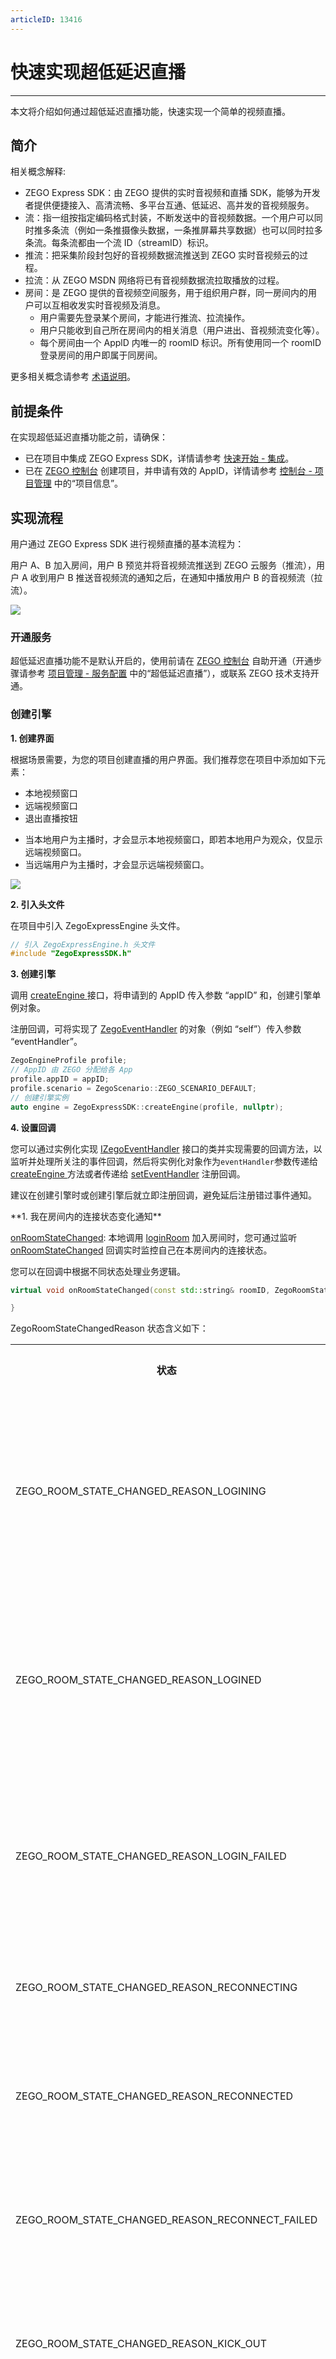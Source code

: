 ```yaml
---
articleID: 13416
---
```

# 快速实现超低延迟直播

---


本文将介绍如何通过超低延迟直播功能，快速实现一个简单的视频直播。


## 简介

相关概念解释:

- ZEGO Express SDK：由 ZEGO 提供的实时音视频和直播 SDK，能够为开发者提供便捷接入、高清流畅、多平台互通、低延迟、高并发的音视频服务。
- 流：指一组按指定编码格式封装，不断发送中的音视频数据。一个用户可以同时推多条流（例如一条推摄像头数据，一条推屏幕共享数据）也可以同时拉多条流。每条流都由一个流 ID（streamID）标识。
- 推流：把采集阶段封包好的音视频数据流推送到 ZEGO 实时音视频云的过程。
- 拉流：从 ZEGO MSDN 网络将已有音视频数据流拉取播放的过程。
- 房间：是 ZEGO 提供的音视频空间服务，用于组织用户群，同一房间内的用户可以互相收发实时音视频及消息。
    - 用户需要先登录某个房间，才能进行推流、拉流操作。
    - 用户只能收到自己所在房间内的相关消息（用户进出、音视频流变化等）。
    - 每个房间由一个 ApplD 内唯一的 roomlD 标识。所有使用同一个 roomID 登录房间的用户即属于同房间。


更多相关概念请参考 [术语说明](/glossary/term-explanation)。


## 前提条件

在实现超低延迟直播功能之前，请确保：

- 已在项目中集成 ZEGO Express SDK，详情请参考 [快速开始 - 集成](!hybrid_hierarchical_delivery_system-Integration/SDK_Integration)。
- 已在 [ZEGO 控制台](https://console.zego.im) 创建项目，并申请有效的 AppID，详情请参考 [控制台 - 项目管理](/console/project-info) 中的“项目信息”。


## 实现流程

用户通过 ZEGO Express SDK 进行视频直播的基本流程为：

用户 A、B  加入房间，用户 B 预览并将音视频流推送到 ZEGO 云服务（推流），用户 A 收到用户 B 推送音视频流的通知之后，在通知中播放用户 B 的音视频流（拉流）。


<Frame width="512" height="auto" caption=""><img src="https://storage.zego.im/sdk-doc/Pics/Common/ZegoExpressEngine/common_usage_new.png" /></Frame>

### 开通服务


超低延迟直播功能不是默认开启的，使用前请在 [ZEGO 控制台](https://console.zego.im) 自助开通（开通步骤请参考 [项目管理 - 服务配置](/console/service-configuration-2/l3) 中的“超低延迟直播”），或联系 ZEGO 技术支持开通。

<a id="CreateEngine"> </a>


### 创建引擎

**1. 创建界面**

根据场景需要，为您的项目创建直播的用户界面。我们推荐您在项目中添加如下元素：

- 本地视频窗口
- 远端视频窗口
- 退出直播按钮

<Note title="说明">


- 当本地用户为主播时，才会显示本地视频窗口，即若本地用户为观众，仅显示远端视频窗口。
- 当远端用户为主播时，才会显示远端视频窗口。

</Note>




<Frame width="512" height="auto" caption=""><img src="https://storage.zego.im/sdk-doc/Pics/QuickStart/express_quickstart_video_call_pc_new.png" /></Frame>

**2. 引入头文件**

在项目中引入 ZegoExpressEngine 头文件。

```cpp
// 引入 ZegoExpressEngine.h 头文件
#include "ZegoExpressSDK.h"
```

**3. 创建引擎**

调用 [createEngine ](@createEngine) 接口，将申请到的 AppID 传入参数 “appID” 和，创建引擎单例对象。

注册回调，可将实现了 [ZegoEventHandler](@-IZegoEventHandler) 的对象（例如 “self”）传入参数 “eventHandler”。


```cpp
ZegoEngineProfile profile;
// AppID 由 ZEGO 分配给各 App
profile.appID = appID;
profile.scenario = ZegoScenario::ZEGO_SCENARIO_DEFAULT;
// 创建引擎实例
auto engine = ZegoExpressSDK::createEngine(profile, nullptr);
```

**4. 设置回调**

您可以通过实例化实现 [IZegoEventHandler](@-IZegoEventHandler) 接口的类并实现需要的回调方法，以监听并处理所关注的事件回调，然后将实例化对象作为`eventHandler`参数传递给 [createEngine ](@createEngine) 方法或者传递给 [setEventHandler](https://doc-zh.zego.im/article/api?doc=Express_Video_SDK_API~cpp_windows~class~IZegoExpressEngine#set-event-handler) 注册回调。

<Warning title="注意">


 建议在创建引擎时或创建引擎后就立即注册回调，避免延后注册错过事件通知。

</Warning>



<Accordion title="常见通知回调" defaultOpen="false">
**1. 我在房间内的连接状态变化通知**

[onRoomStateChanged](@onRoomStateChanged): 本地调用 [loginRoom](@loginRoom) 加入房间时，您可通过监听 [onRoomStateChanged](@onRoomStateChanged) 回调实时监控自己在本房间内的连接状态。

您可以在回调中根据不同状态处理业务逻辑。

```cpp
virtual void onRoomStateChanged(const std::string& roomID, ZegoRoomStateChangedReason reason, int errorCode, const std::string& extendedData) {

}
```

ZegoRoomStateChangedReason 状态含义如下：

<table>

  <tbody><tr>
    <th>状态</th>
    <th>枚举值</th>
    <th>含义</th>
  </tr>
  <tr>
    <td>ZEGO_ROOM_STATE_CHANGED_REASON_LOGINING</td>
    <td>0</td>
    <td>正在登录房间。当调用 [loginRoom] 登录房间或 [switchRoom] 切换到目标房间时，进入该状态，表示正在请求连接服务器。通常通过该状态进行应用界面的展示。</td>
  </tr>
  <tr>
    <td>ZEGO_ROOM_STATE_CHANGED_REASON_LOGINED</td>
    <td>1</td>
    <td>登录房间成功。当登录房间或切换房间成功后，进入该状态，表示登录房间已经成功，用户可以正常收到房间内的其他用户和所有流信息增删的回调通知。</td>
  </tr>
  <tr>
    <td>ZEGO_ROOM_STATE_CHANGED_REASON_LOGIN_FAILED</td>
    <td>2</td>
    <td>登录房间失败。当登录房间或切换房间失败后，进入该状态，表示登录房间或切换房间已经失败，例如 AppID 或 Token 不正确等。</td>
  </tr>
  <tr>
    <td>ZEGO_ROOM_STATE_CHANGED_REASON_RECONNECTING</td>
    <td>3</td>
    <td>房间连接临时中断。如果因为网络质量不佳产生的中断，SDK 会进行内部重试。</td>
  </tr>
  <tr>
    <td>ZEGO_ROOM_STATE_CHANGED_REASON_RECONNECTED</td>
    <td>4</td>
    <td>房间重新连接成功。如果因为网络质量不佳产生的中断，SDK 会进行内部重试，重连成功后进入该状态。</td>
  </tr>
  <tr>
    <td>ZEGO_ROOM_STATE_CHANGED_REASON_RECONNECT_FAILED</td>
    <td>5</td>
    <td>房间重新连接失败。如果因为网络质量不佳产生的中断，SDK 会进行内部重试，重连失败后进入该状态。</td>
  </tr>
  <tr>
    <td>ZEGO_ROOM_STATE_CHANGED_REASON_KICK_OUT</td>
    <td>6</td>
    <td>被服务器踢出房间。例如有相同用户名在其他地方登录房间导致本端被踢出房间，会进入该状态。</td>
  </tr>
  <tr>
    <td>ZEGO_ROOM_STATE_CHANGED_REASON_LOGOUT</td>
    <td>7</td>
    <td>登出房间成功。没有登录房间前默认为该状态，当调用 [logoutRoom] 登出房间成功或 [switchRoom] 内部登出当前房间成功后，进入该状态。</td>
  </tr>
  <tr>
    <td>ZEGO_ROOM_STATE_CHANGED_REASON_LOGOUT_FAILED</td>
    <td>8</td>
    <td>登出房间失败。当调用 [logoutRoom] 登出房间失败或 [switchRoom] 内部登出当前房间失败后，进入该状态。</td>
  </tr>
</tbody></table>


**2. 其他用户进出房间的通知**

[onRoomUserUpdate](@onRoomUserUpdate): 同一房间内的其他用户进出房间时，您可通过此回调收到通知。

<Warning title="注意">


- 只有在登录房间 [loginRoom](@loginRoom) 时传的配置 [ZegoRoomConfig](@-ZegoRoomConfig) 中的 isUserStatusNotify 参数为 true 时，用户才能收到房间内其他用户的回调。

- 回调中的参数 [ZegoUpdateType](@-ZegoUpdateType) 为 ZEGO_UPDATE_TYPE_ADD 时，表示有用户进入了房间；[ZegoUpdateType](@-ZegoUpdateType) 为 ZEGO_UPDATE_TYPE_DELETE 时，表示有用户退出了房间。

</Warning>



```cpp
void VideoTalk::onRoomUserUpdate(const std::string &roomID, ZegoUpdateType updateType, const std::vector<ZegoUser> &userList) {
    // 您可以在回调中根据用户的进出/退出情况，处理对应的业务逻辑
    if (updateType == ZEGO_UPDATE_TYPE_ADD) {

    } else if (updateType == ZEGO_UPDATE_TYPE_DELETE) {

    }
}
```

**3. 用户推送音视频流的状态通知**

[onPublisherStateUpdate](@onPublisherStateUpdate)：根据实际应用需要，用户推送音视频流之后，当推送视频流的状态发生变更时（如出现网络中断导致推流异常等情况），您会收到该回调，同时 SDK 会自动进行重试。

```cpp
void VideoTalk::onPublisherStateUpdate(const std::string &streamID, ZegoPublisherState state, int errorCode, const std::string &extendData) {
    if (errorCode != 0) {
        // 推流状态出错
    } else {
        switch (state) {
            case ZEGO_PUBLISHER_STATE_PUBLISHING:
                // 正在推流
                break;
            case ZEGO_PUBLISHER_STATE_PUBLISH_REQUESTING:
                // 正在请求推流
                break;
            case ZEGO_PUBLISHER_STATE_NO_PUBLISH:
                // 没有推流
                break;
        }
    }
}
```

**4. 用户拉取音视频流的状态通知**

[onPlayerStateUpdate](@onPlayerStateUpdate)：根据实际应用需要，用户拉取音视频流之后，当拉取视频流的状态发生变更时（如出现网络中断导致拉流异常等情况），您会收到该回调，同时 SDK 会自动进行重试。

```cpp
void VideoTalk::onPlayerStateUpdate(const std::string &streamID, ZegoPlayerState state, int errorCode, const std::string &extendData) {
    if (errorCode != 0) {
        //拉流状态出错
    } else {
        switch (state) {
            case ZEGO_PLAYER_STATE_NO_PLAY:
                // 正在拉流中
                break;
            case ZEGO_PLAYER_STATE_PLAY_REQUESTING:
                // 正在请求拉流中
                break;
            case ZEGO_PLAYER_STATE_NO_PLAY:
                // 未进行拉流
                break;
        }
    }
}
```
</Accordion>

<a id="createroom"></a>

### 登录房间

- 生成 Token

开发者可在 [ZEGO 控制台](https://console.zego.im/dashboard) 获取临时 Token（有效期为 24 小时），详情请参考 [控制台 - 开发辅助](/console/development-assistance/temporary-token)。

<Warning title="注意">



临时 Token 仅供调试，正式上线时，请从开发者的业务服务器生成 token，详情可参考 [使用 Token 鉴权](!Integration/User_Access_Control)。如果 Token 错误，请参考 [错误码](!Error_Code/Error_Code) 文档中的 1002067 和 1003072 排查问题。

</Warning>



传入用户 ID 参数 “userID” 创建 [ZegoUser ](@ZegoUser) 用户对象后，调用 [loginRoom ](@loginRoom) 接口，传入房间 ID 参数 “roomID” 和用户参数 “user”，登录房间。如果房间不存在，调用该接口时会创建并登录此房间。

roomID 和 user 的参数由您本地生成，但是需要满足以下条件：

- 同一个 AppID 内，需保证 “roomID” 全局唯一。
- 同一个 AppID 内，需保证 “userID” 全局唯一，建议开发者将其设置成一个有意义的值，可将 “userID” 与自己业务账号系统进行关联。

<Warning title="注意">


[ZegoUser ](@ZegoUser) 不能为默认值，否则会导致登录房间失败。


</Warning>



```cpp
// 创建用户对象
ZegoUser user("user1", "user1");
// 只有传入 “isUserStatusNotify” 参数取值为 “true” 的 ZegoRoomConfig，才能收到 onRoomUserUpdate 回调。
ZegoRoomConfig roomConfig;
//token 由用户自己的服务端生成，为了更快跑通流程，也可以通过 ZEGO 控制台获取临时的音视频 token
roomConfig.token = "xxxx";
roomConfig.isUserStatusNotify = true;
// 登录房间
engine->loginRoom(roomID, user, roomConfig, [=](){
    // (可选回调) 登录房间结果，如果仅关注登录结果，关注此回调即可
});
```

调用登录房间接口之后，您可通过监听 [onRoomStateChanged](@onRoomStateChanged) 回调实时监控自己在本房间内的连接状态。

仅当房间状态是登录成功或重连成功时，推流（[startPublishingStream](@startPublishingStream)）、拉流（[startPlayingStream](@startPlayingStream)）才能正常收发音视频。

```cpp
void onRoomStateChanged(const std::string &roomID, ZegoRoomStateChangedReason reason, int errorCode, const std::string &extendedData) {
    if(reason == ZEGO_ROOM_STATE_CHANGED_REASON_LOGINING)
    {
        // 登录中
    }
    else if(reason == ZEGO_ROOM_STATE_CHANGED_REASON_LOGINED)
    {
        // 登录成功
        //只有当房间状态是登录成功或重连成功时，推流（startPublishingStream）、拉流（startPlayingStream）才能正常收发音视频
        //将自己的音视频流推送到 ZEGO 音视频云
    }
    else if(reason == ZEGO_ROOM_STATE_CHANGED_REASON_LOGIN_FAILED)
    {
        // 登录失败
    }
    else if(reason == ZEGO_ROOM_STATE_CHANGED_REASON_RECONNECTING)
    {
        // 重连中
    }
    else if(reason == ZEGO_ROOM_STATE_CHANGED_REASON_RECONNECTED)
    {
        // 重连成功
    }
    else if(reason == ZEGO_ROOM_STATE_CHANGED_REASON_RECONNECT_FAILED)
    {
        // 重连失败
    }
    else if(reason == ZEGO_ROOM_STATE_CHANGED_REASON_KICK_OUT)
    {
        // 被踢出房间
    }
    else if(reason == ZEGO_ROOM_STATE_CHANGED_REASON_LOGOUT)
    {
        // 登出成功
    }
    else if(reason == ZEGO_ROOM_STATE_CHANGED_REASON_LOGOUT_FAILED)
    {
        // 登出失败
    }
}
```

<a id="publishingStream"></a>


### 主播预览自己的画面，并推送到 ZEGO 音视频云

**1. （可选）主播预览自己的画面**


设置预览视图并启动本地预览。

如果希望看到本端的画面，可调用 [startPreview ](@startPreview) 接口设置预览视图，并启动本地预览。

```cpp
// 设置本地预览视图并启动预览，视图模式采用 SDK 默认的模式，等比缩放填充整个 View
ZegoCanvas canvas((void*)view);
engine->startPreview(&canvas);
```

**2. 主播将自己的音视频流推送到 ZEGO 音视频云**

在用户调用 [loginRoom ](@loginRoom) 接口后，可以直接调用 [startPublishingStream ](@startPublishingStream) 接口，传入 streamID，将自己的音视频流推送到 ZEGO 音视频云。您可通过监听 [onPublisherStateUpdate ](@onPublisherStateUpdate) 回调知晓推流是否成功。

streamID 由您本地生成，但是需要保证：
同一个 AppID 下，“streamID” 全局唯一。如果同一个 AppID 下，不同用户各推了一条 “streamID” 相同的流，会导致后推流的用户推流失败。

此处示例在调用 [loginRoom ](@loginRoom) 接口后立即进行推流。在实现具体业务时，您可选择其他时机进行推流，只要保证先调用 [loginRoom ](@loginRoom) 即可。

```cpp
// 用户调用 loginRoom 之后再调用此接口进行推流
// 在同一个 AppID 下，开发者需要保证“streamID” 全局唯一，如果不同用户各推了一条 “streamID” 相同的流，后推流的用户会推流失败。
engine->startPublishingStream("stream1");
```

<Note title="说明">
如果您需要了解 Express 的麦克风/音频/扬声器相关接口，请参考 [常见问题 - 如何实现开关摄像头/视频画面/麦克风/音频/扬声器？](http://doc-zh.zego.im/faq/How_to_switch_devices)。
</Note>

### 拉取主播的音视频

进行直播时，我们需要拉取到主播的音视频。使用超低延迟直播拉流，延迟可以控制在 1s 以内，更能实现超低延迟、超强同步、抗极端弱网、超低卡顿、超清画质、首帧秒开的优质直播体验。

在同一房间内的其他用户将音视频流推送到 ZEGO 音视频云时，我们会在 [onRoomStreamUpdate](@onRoomStreamUpdate) 回调中收到音视频流新增的通知，并可以通过 ZegoStream 获取到某条流的 “streamID”。

我们可以在该回调中，调用 [startPlayingStream](@startPlayingStream) 接口，传入 “streamID” 拉取播放该用户的音视频。您可通过监听 [onPlayerStateUpdate ](@onPlayerStateUpdate) 回调知晓是否成功拉取音视频。

<Warning title="注意">


- 超低延迟直播不是默认开启的，请在 ZEGO 控制台自助开通或联系 ZEGO 技术支持，详情请参考 [开通服务](https://doc-zh.zego.im/article/13416#3_1)。
- 如果用户在直播的过程中，遇到相关错误，可查询 [错误码](!Error_Code/Error_Code)。

</Warning>



调用 [startPlayingStream](@startPlayingStream) 接口，并将 [resourceMode](@resourceMode-ZegoPlayerConfig) 参数设置为 “ZEGO_STREAM_RESOURCE_MODE_ONLY_L3”，表示超低延迟直播拉流。


```cpp
// 房间内其他用户推流/停止推流时，我们会在这里收到相应流增减的通知
void VideoTalk::onRoomStreamUpdate(const std::string &roomID, ZegoUpdateType updateType, const std::vector<ZegoStream> &streamList, const std::string &extendData) {
    //当 updateType 为 ZEGO_UPDATE_TYPE_ADD 时，代表有音视频流新增，此时我们可以调用 startPlayingStream 接口拉取播放该音视频流
    if (updateType == ZEGO_UPDATE_TYPE_ADD) {
        // 开始拉流，设置远端拉流渲染视图，视图模式采用 SDK 默认的模式，等比缩放填充整个 View
        // 如下 playView 为 UI 窗口句柄
        std::string streamID = streamList[0].streamID;
        ZegoCanvas canvas((void*)playView);
        ZegoPlayerConfig config;
        config.resourceMode = ZEGO_STREAM_RESOURCE_MODE_ONLY_L3;
        engine->startPlayingStream(streamID, &canvas, config);
    }
}
```


### 调试超低延迟直播功能

在真机中运行项目，运行成功后，可以看到本端视频画面。

为方便体验，ZEGO 提供了一个 [Web 端调试示例 ](https://zegodev.github.io/zego-express-webrtc-sample/assistDev/index.html)，在该页面下，输入相同的 AppID、RoomID、Server 地址和 [Token](/console/development-assistance/temporary-token)，即可加入同一房间与真机设备互通。当成功开直播时，可以听到远端的音频，看到远端的视频画面。



<a id="stopPublishingStream"></a>

### 停止推送/拉取音视频流

**1. 停止推流，停止预览**

调用 [stopPublishingStream ](@stopPublishingStream) 接口停止向远端用户发送本端的音视频流。

```cpp
// 停止推流
engine->stopPublishingStream();
```

如果启用了本地预览，调用 [stopPreview ](@stopPreview) 接口停止预览。

```cpp
// 停止本地预览
engine->stopPreview();
```

**2. 停止拉流**

调用 [stopPlayingStream ](@stopPlayingStream) 接口停止拉取远端推送的音视频流。

<Warning title="注意">


如果开发者通过 [onRoomStreamUpdate](@onRoomStreamUpdate) 回调收到了音视频流 “减少” 的通知，请及时调用 [stopPlayingStream ](@stopPlayingStream) 接口停止拉流，避免拉到空流、产生额外的成本；或者，开发者可以根据自己的业务需求，选择合适的时机，主动调用 [stopPlayingStream ](@stopPlayingStream) 接口停止拉流。

</Warning>



```cpp
// 停止拉流
engine->stopPlayingStream("stream1");
```

### 退出房间

调用 [logoutRoom ](@logoutRoom) 接口退出房间。

```cpp
// 退出房间
engine->logoutRoom("room1");
```

### 销毁引擎

如果用户彻底不使用音视频功能时，可调用 [destroyEngine ](@destroyEngine) 接口销毁引擎，释放麦克风、摄像头、内存、CPU 等资源。

- 如果需要监听回调，来确保设备硬件资源释放完成，可在销毁引擎时传入 “callback”。该回调只用于发送通知，开发者不可以在回调内释放与引擎相关的资源。
- 如果不需要监听回调，可传入 “nullptr”。

```cpp
ZegoExpressSDK::destroyEngine(engine, nullptr);
engine = nullptr;

```

## 直播 API 调用时序

<Frame width="512" height="auto" caption=""><img src="https://storage.zego.im/sdk-doc/Pics/QuickStart/quickstart_uml.png" /></Frame>

## 常见问题

**1. 调用 [logoutRoom](@logoutRoom) 登出房间时能否直接杀掉进程？**

调用 [logoutRoom](@logoutRoom) 后直接杀掉进程，有一定概率会导致 [logoutRoom](@logoutRoom) 信令没发出去，那么 ZEGO 服务端只能等心跳超时后才认为这个用户退出了房间，为了确保 [logoutRoom](@logoutRoom) 信令发送出去，建议再调用 [destroyEngine](@destroyEngine) 并收到回调后再杀进程。

## 相关文档
- [常见错误码](!ExpressVideoSDK-Error_Code/Error_Code)
- [如何处理房间与用户的相关问题？](https://doc-zh.zego.im/faq/express_room?product=ExpressVideo&platform=all)
- [如何设置和获取 SDK 的日志、堆栈信息？](https://doc-zh.zego.im/faq/express_sdkLog?product=ExpressVideo&platform=all)
- [SDK 是否支持断线重连？](https://doc-zh.zego.im/faq/reconnect?product=ExpressVideo&platform=all)
- [直播场景下，如何监听远端观众角色用户登录/退出房间的事件？](https://doc-zh.zego.im/faq/audience_event?product=ExpressVideo&platform=all)
- [如何调节摄像头的焦距（变焦功能）？](https://doc-zh.zego.im/faq/express_adjust_focal?product=ExpressVideo&platform=all)

- [为什么我无法打开摄像头？](https://doc-zh.zego.im/faq/camera?product=ExpressVideo&platform=all)

- [如何在较差的网络环境中保证音视频流畅（流量控制功能）？](https://doc-zh.zego.im/faq/flowcontrol?product=ExpressVideo&platform=all)
